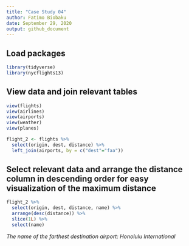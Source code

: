 ```yaml
---
title: "Case Study 04"
author: Fatimo Biobaku
date: September 29, 2020
output: github_document
---
```


## Load packages


```r
library(tidyverse)
library(nycflights13)


```

## View data and join relevant tables


```r
view(flights)
view(airlines)
view(airports)
view(weather)
view(planes)

flight_2 <- flights %>%
  select(origin, dest, distance) %>%
  left_join(airports, by = c("dest"="faa"))

```

## Select relevant data and arrange the distance column in descending order for easy visualization of the maximum distance 


```r
flight_2 %>%
  select(origin, dest, distance, name) %>%
  arrange(desc(distance)) %>%
  slice(1L) %>%
  select(name)

```

*The name of the farthest destination airport: Honolulu International*

